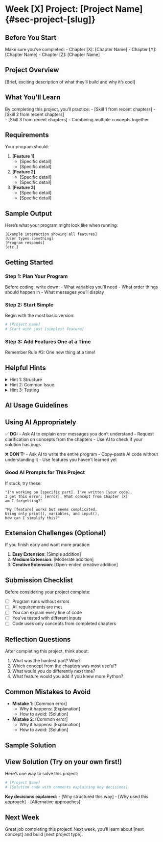 # Week [X] Project: [Project Name] {#sec-project-[slug]}

::: {.callout-important}
## Before You Start
Make sure you've completed:
- Chapter [X]: [Chapter Name]
- Chapter [Y]: [Chapter Name]
- Chapter [Z]: [Chapter Name]
:::

## Project Overview

[Brief, exciting description of what they'll build and why it's cool]

## What You'll Learn

By completing this project, you'll practice:
- [Skill 1 from recent chapters]
- [Skill 2 from recent chapters]  
- [Skill 3 from recent chapters]
- Combining multiple concepts together

## Requirements

Your program should:

1. **[Feature 1]**
   - [Specific detail]
   - [Specific detail]

2. **[Feature 2]**
   - [Specific detail]
   - [Specific detail]

3. **[Feature 3]**
   - [Specific detail]
   - [Specific detail]

## Sample Output

Here's what your program might look like when running:

```
[Example interaction showing all features]
[User types something]
[Program responds]
[etc.]
```

## Getting Started

### Step 1: Plan Your Program

Before coding, write down:
- What variables you'll need
- What order things should happen in
- What messages you'll display

### Step 2: Start Simple

Begin with the most basic version:

```python
# [Project name]
# Start with just [simplest feature]
```

### Step 3: Add Features One at a Time

Remember Rule #3: One new thing at a time!

## Helpful Hints

<details>
<summary>Hint 1: Structure</summary>
Think about your program in these sections:
1. [Section 1]
2. [Section 2]
3. [Section 3]
</details>

<details>
<summary>Hint 2: Common Issue</summary>
If [common problem], remember that [solution concept from chapters].
</details>

<details>
<summary>Hint 3: Testing</summary>
Test your program with these inputs:
- [Edge case 1]
- [Edge case 2]
- [Normal case]
</details>

## AI Usage Guidelines

::: {.callout-warning}
## Using AI Appropriately

✅ **DO:**
- Ask AI to explain error messages you don't understand
- Request clarification on concepts from the chapters
- Use AI to check if your solution has bugs

❌ **DON'T:**
- Ask AI to write the entire program
- Copy-paste AI code without understanding it
- Use features you haven't learned yet
:::

### Good AI Prompts for This Project

If stuck, try these:
```
"I'm working on [specific part]. I've written [your code]. 
I get this error: [error]. What concept from Chapter [X] 
am I forgetting?"
```

```
"My [feature] works but seems complicated. 
Using only print(), variables, and input(), 
how can I simplify this?"
```

## Extension Challenges (Optional)

If you finish early and want more practice:

1. **Easy Extension**: [Simple addition]
2. **Medium Extension**: [Moderate addition]
3. **Creative Extension**: [Open-ended creative addition]

## Submission Checklist

Before considering your project complete:

- [ ] Program runs without errors
- [ ] All requirements are met
- [ ] You can explain every line of code
- [ ] You've tested with different inputs
- [ ] Code uses only concepts from completed chapters

## Reflection Questions

After completing this project, think about:

1. What was the hardest part? Why?
2. Which concept from the chapters was most useful?
3. What would you do differently next time?
4. What feature would you add if you knew more Python?

## Common Mistakes to Avoid

- **Mistake 1**: [Common error]
  - Why it happens: [Explanation]
  - How to avoid: [Solution]

- **Mistake 2**: [Common error]
  - Why it happens: [Explanation]
  - How to avoid: [Solution]

## Sample Solution

::: {.callout-note collapse="true"}
## View Solution (Try on your own first!)

Here's one way to solve this project:

```python
# [Project Name]
# [Solution code with comments explaining key decisions]
```

**Key decisions explained:**
- [Why structured this way]
- [Why used this approach]
- [Alternative approaches]
:::

## Next Week

Great job completing this project! Next week, you'll learn about [next concept] and build [next project type].